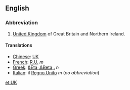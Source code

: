 ==English==

===Abbreviation===

#[[United Kingdom]] of Great Britain and Northern Ireland.

====Translations====

*[[Chinese]]: [[UK]]
*[[French]]: [[R.U.]] ''m''
*[[Greek]]: [[&Eta;.&Beta;.]] ''n''
*[[Italian]]: il [[Regno Unito]] ''m'' (''no abbreviation'')

[[et:UK]]
